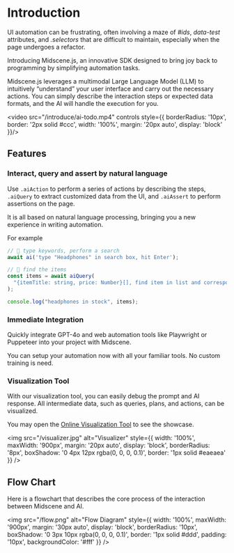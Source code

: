 # Introduction

UI automation can be frustrating, often involving a maze of *#ids*, *data-test* attributes, and *.selectors* that are difficult to maintain, especially when the page undergoes a refactor.

Introducing Midscene.js, an innovative SDK designed to bring joy back to programming by simplifying automation tasks.

Midscene.js leverages a multimodal Large Language Model (LLM) to intuitively “understand” your user interface and carry out the necessary actions. You can simply describe the interaction steps or expected data formats, and the AI will handle the execution for you.

<video src="/introduce/ai-todo.mp4" controls style={{ borderRadius: '10px', border: '2px solid #ccc', width: '100%', margin: '20px auto', display: 'block' }}/>

## Features

### Interact, query and assert by natural language

Use `.aiAction` to perform a series of actions by describing the steps, `.aiQuery` to extract customized data from the UI, and `.aiAssert` to perform assertions on the page.

It is all based on natural language processing, bringing you a new experience in writing automation.

For example 

```typescript
// 👀 type keywords, perform a search
await ai('type "Headphones" in search box, hit Enter');

// 👀 find the items
const items = await aiQuery(
  "{itemTitle: string, price: Number}[], find item in list and corresponding price"
);

console.log("headphones in stock", items);
```

### Immediate Integration

Quickly integrate GPT-4o and web automation tools like Playwright or Puppeteer into your project with Midscene. 

You can setup your automation now with all your familiar tools. No custom training is need.

### Visualization Tool

With our visualization tool, you can easily debug the prompt and AI response. All intermediate data, such as queries, plans, and actions, can be visualized.

You may open the [Online Visualization Tool](/visualization/index.html) to see the showcase.

<img 
  src="/visualizer.jpg" 
  alt="Visualizer"
  style={{
    width: '100%',
    maxWidth: '900px',
    margin: '20px auto',
    display: 'block',
    borderRadius: '8px',
    boxShadow: '0 4px 12px rgba(0, 0, 0, 0.1)',
    border: '1px solid #eaeaea'
  }}
/>

## Flow Chart

Here is a flowchart that describes the core process of the interaction between Midscene and AI.

<img 
  src="/flow.png" 
  alt="Flow Diagram"
  style={{
    width: '100%',
    maxWidth: '900px',
    margin: '30px auto',
    display: 'block',
    borderRadius: '10px',
    boxShadow: '0 3px 10px rgba(0, 0, 0, 0.1)',
    border: '1px solid #ddd',
    padding: '10px',
    backgroundColor: '#fff'
  }}
/>